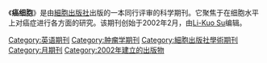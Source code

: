 {{Infobox journal
| title         = Cancer Cell
| cover         = 
| editor        = [[Li-Kuo_Su|Li-Kuo Su]]
| discipline    = [[肿瘤学|肿瘤学]]
| peer-reviewed =
| language      =
| formernames   =
| abbreviation  =
| publisher     = [[細胞出版社|細胞出版社]]
| country       = [[美国|美国]]
| frequency     = 月刊
| history       = 2002–present
| openaccess    = After 12 months
| license       =
| impact        = 23.523
| impact-year   = 2014
| website       = http://www.cancercell.org/
| link1         =
| link1-name    =
| link2         =
| link2-name    =
| RSS           =
| atom          =
| JSTOR         =
| OCLC          = 49209210
| LCCN          =
| CODEN         =
| ISSN          = 1535-6108
| eISSN         =
| boxwidth      =
}}

《'''癌细胞'''》是由[[細胞出版社|細胞出版社]]出版的一本同行评审的科学期刊。它聚焦于在细胞水平上对癌症进行各方面的研究。该期刊创始于2002年2月，由[[Li-Kuo_Su|Li-Kuo Su]]编辑。

[[Category:英语期刊|Category:英语期刊]]
[[Category:肿瘤学期刊|Category:肿瘤学期刊]]
[[Category:細胞出版社學術期刊|Category:細胞出版社學術期刊]]
[[Category:月期刊|Category:月期刊]]
[[Category:2002年建立的出版物|Category:2002年建立的出版物]]